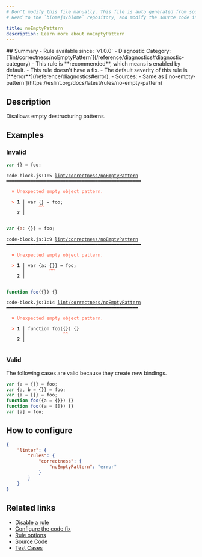```yaml
---
# Don't modify this file manually. This file is auto generated from source, and you will lose your changes next time the website is built.
# Head to the `biomejs/biome` repository, and modify the source code in there.

title: noEmptyPattern
description: Learn more about noEmptyPattern
---
```


<Tabs>
<TabItem label="JavaScript (and super languages)" icon="seti:javascript">
## Summary
- Rule available since: `v1.0.0`
- Diagnostic Category: [`lint/correctness/noEmptyPattern`](/reference/diagnostics#diagnostic-category)
- This rule is **recommended**, which means is enabled by default.
- This rule doesn't have a fix.
- The default severity of this rule is [**error**](/reference/diagnostics#error).
- Sources: 
  - Same as [`no-empty-pattern`](https://eslint.org/docs/latest/rules/no-empty-pattern)

## Description
Disallows empty destructuring patterns.

## Examples

### Invalid

```js
var {} = foo;
```

<pre class="language-text"><code class="language-text">code-block.js:1:5 <a href="https://biomejs.dev/linter/rules/no-empty-pattern">lint/correctness/noEmptyPattern</a> ━━━━━━━━━━━━━━━━━━━━━━━━━━━━━━━━━━━━━━━━━━━━━━━━━━<br /><br />  <strong><span style="color: Tomato;">✖</span></strong> <span style="color: Tomato;">Unexpected empty object pattern.</span><br />  <br />  <strong><span style="color: Tomato;">&gt;</span></strong> <strong>1 │ </strong>var &#123;&#125; = foo;<br />   <strong>   │ </strong>    <strong><span style="color: Tomato;">^</span></strong><strong><span style="color: Tomato;">^</span></strong><br />    <strong>2 │ </strong><br />  <br /></code></pre>

```js
var {a: {}} = foo;
```

<pre class="language-text"><code class="language-text">code-block.js:1:9 <a href="https://biomejs.dev/linter/rules/no-empty-pattern">lint/correctness/noEmptyPattern</a> ━━━━━━━━━━━━━━━━━━━━━━━━━━━━━━━━━━━━━━━━━━━━━━━━━━<br /><br />  <strong><span style="color: Tomato;">✖</span></strong> <span style="color: Tomato;">Unexpected empty object pattern.</span><br />  <br />  <strong><span style="color: Tomato;">&gt;</span></strong> <strong>1 │ </strong>var &#123;a: &#123;&#125;&#125; = foo;<br />   <strong>   │ </strong>        <strong><span style="color: Tomato;">^</span></strong><strong><span style="color: Tomato;">^</span></strong><br />    <strong>2 │ </strong><br />  <br /></code></pre>

```js
function foo({}) {}
```

<pre class="language-text"><code class="language-text">code-block.js:1:14 <a href="https://biomejs.dev/linter/rules/no-empty-pattern">lint/correctness/noEmptyPattern</a> ━━━━━━━━━━━━━━━━━━━━━━━━━━━━━━━━━━━━━━━━━━━━━━━━━<br /><br />  <strong><span style="color: Tomato;">✖</span></strong> <span style="color: Tomato;">Unexpected empty object pattern.</span><br />  <br />  <strong><span style="color: Tomato;">&gt;</span></strong> <strong>1 │ </strong>function foo(&#123;&#125;) &#123;&#125;<br />   <strong>   │ </strong>             <strong><span style="color: Tomato;">^</span></strong><strong><span style="color: Tomato;">^</span></strong><br />    <strong>2 │ </strong><br />  <br /></code></pre>

### Valid

The following cases are valid because they create new bindings.

```js
var {a = {}} = foo;
var {a, b = {}} = foo;
var {a = []} = foo;
function foo({a = {}}) {}
function foo({a = []}) {}
var [a] = foo;
```

## How to configure
```json title="biome.json"
{
	"linter": {
		"rules": {
			"correctness": {
				"noEmptyPattern": "error"
			}
		}
	}
}

```
## Related links

- [Disable a rule](/linter/#disable-a-rule)
- [Configure the code fix](/linter#configure-the-code-fix)
- [Rule options](/linter/#rule-options)
- [Source Code](https://github.com/biomejs/biome/blob/main/crates/biome_js_analyze/src/lint/correctness/no_empty_pattern.rs)
- [Test Cases](https://github.com/biomejs/biome/blob/main/crates/biome_js_analyze/tests/specs/correctness/noEmptyPattern)

</TabItem>
</Tabs>

